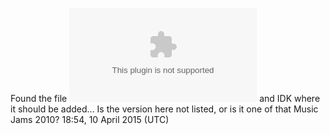 Found the file [[File:Lighthousecatalog.swf]] and IDK where it should be added... Is the version here not listed, or is it one of that Music Jams 2010?  {{user:Misabr/sig2}} 18:54, 10 April 2015 (UTC)
